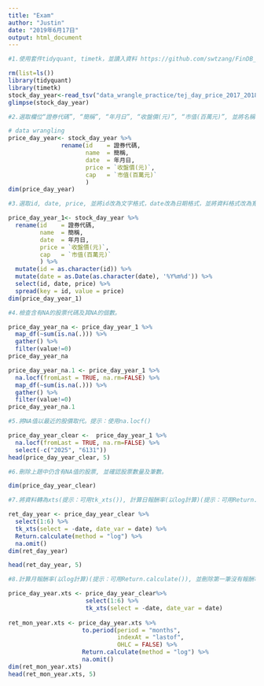 ---
title: "Exam"
author: "Justin"
date: "2019年6月17日"
output: html_document
---

```{r}
#1.使用套件tidyquant, timetk，並讀入資料 https://github.com/swtzang/FinDB_2019/tree/master/data_wrangle_practice/tej_day_price_2017_2018.txt

rm(list=ls())
library(tidyquant)
library(timetk)
stock_day_year<-read_tsv("data_wrangle_practice/tej_day_price_2017_2018.txt")
glimpse(stock_day_year)
```

```{r}
#2.選取欄位“證券代碼”, “簡稱”, “年月日”, “收盤價(元)”, “市值(百萬元)”, 並將名稱改為“id”, “name”, “date”, “price”, “cap”。

# data wrangling
price_day_year<- stock_day_year %>% 
               rename(id    = 證券代碼, 
                      name  = 簡稱, 
                      date  = 年月日, 
                      price = `收盤價(元)`,
                      cap   = `市值(百萬元)`
                      )
dim(price_day_year)
```

```{r}
#3.選取id, date, price, 並將id改為文字格式，date改為日期格式，並將資料格式改為寬資料。提示：使用spread()。

price_day_year_1<- stock_day_year %>% 
  rename(id    = 證券代碼, 
         name  = 簡稱, 
         date  = 年月日, 
         price = `收盤價(元)`,
         cap   = `市值(百萬元)`
         ) %>%
  mutate(id = as.character(id)) %>% 
  mutate(date = as.Date(as.character(date), '%Y%m%d')) %>%
  select(id, date, price) %>%
  spread(key = id, value = price)
dim(price_day_year_1)
```

```{r}
#4.檢查含有NA的股票代碼及其NA的個數。

price_day_year_na <- price_day_year_1 %>% 
  map_df(~sum(is.na(.))) %>% 
  gather() %>% 
  filter(value!=0)
price_day_year_na

price_day_year_na.1 <- price_day_year_1 %>% 
  na.locf(fromLast = TRUE, na.rm=FALSE) %>% 
  map_df(~sum(is.na(.))) %>% 
  gather() %>% 
  filter(value!=0)
price_day_year_na.1
```

```{r}
#5.將NA值以最近的股價取代。提示：使用na.locf()

price_day_year_clear <-  price_day_year_1 %>% 
  na.locf(fromLast = TRUE, na.rm=FALSE) %>%
  select(-c("2025", "6131"))
head(price_day_year_clear, 5)
```

```{r}
#6.刪除上題中仍含有NA值的股票, 並確認股票數量及筆數。

dim(price_day_year_clear)
```

```{r}
#7.將資料轉為xts(提示：可用tk_xts()), 計算日報酬率(以log計算)(提示：可用Return.calculate()), 並刪除第一筆沒有報酬率的資料。請顯示前五檔股票第1-5天的報酬率。

ret_day_year <- price_day_year_clear %>% 
  select(1:6) %>%
  tk_xts(select = -date, date_var = date) %>% 
  Return.calculate(method = "log") %>%
  na.omit()
dim(ret_day_year)

head(ret_day_year, 5)
```

```{r}
#8.計算月報酬率(以log計算)(提示：可用Return.calculate()), 並刪除第一筆沒有報酬率的資料。請顯示前五檔股票第1-5天的報酬率。

price_day_year.xts <- price_day_year_clear%>% 
                      select(1:6) %>%
                      tk_xts(select = -date, date_var = date)
  
ret_mon_year.xts <- price_day_year.xts %>%
                     to.period(period = "months",
                               indexAt = "lastof",
                               OHLC = FALSE) %>%
                     Return.calculate(method = "log") %>%
                     na.omit()
dim(ret_mon_year.xts)
head(ret_mon_year.xts, 5)
```

